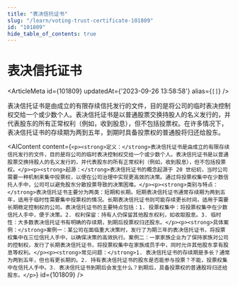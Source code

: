 ```yaml
---
title: "表决信托证书"
slug: "/learn/voting-trust-certificate-101809"
id: "101809"
hide_table_of_contents: true
---
```



# 表决信托证书

<ArticleMeta id={101809} updatedAt={'2023-09-26 13:58:58'} alias={`[]`} />
<div className='border-solid border-b border-t-0 my-4 border-[var(--ifm-color-gray-300)]' />

表决信托证书是由成立的有限存续信托发行的文件，目的是将公司的临时表决控制权交给一个或少数个人。表决信托证书是以普通股票交换持股人的名义发行的，并代表股东的所有正常权利（例如，收到股息），但不包括投票权。在许多情况下，表决信托证书的存续期为两到五年，到期时具备投票权的普通股将归还给股东。

<AIContent content={`<p><strong>定义：</strong>表决信托证书是由成立的有限存续信托发行的文件，目的是将公司的临时表决控制权交给一个或少数个人。表决信托证书是以普通股票交换持股人的名义发行的，并代表股东的所有正常权利（例如，收到股息），但不包括投票权。</p><p><strong>起源：</strong>表决信托证书的概念起源于 20 世纪初，当时公司需要一种机制来集中投票权，以便在公司治理中实现更高效的决策。通过将投票权集中在少数信托人手中，公司可以避免股东分散投票导致的决策困难。</p><p><strong>类别与特点：</strong>表决信托证书主要分为两类：短期和长期。短期表决信托证书通常存续期为两到五年，适用于临时性需要集中投票权的情况。长期表决信托证书则可能存续更长时间，适用于需要长期稳定控制权的公司。表决信托证书的主要特点包括：1. 投票权集中：将投票权集中在少数信托人手中，便于决策。2. 权利保留：持有人仍保留其他股东权利，如收取股息。3. 临时性：大多数表决信托证书有明确的存续期，到期后投票权归还股东。</p><p><strong>具体案例：</strong>案例一：某公司在面临重大决策时，发行了为期三年的表决信托证书，将投票权集中在三位信托人手中，以确保决策的高效执行。案例二：一家家族企业为了保持家族对公司的控制权，发行了长期表决信托证书，将投票权集中在家族成员手中，同时允许其他股东享有股息等权利。</p><p><strong>常见问题：</strong>1. 表决信托证书的存续期是多长？通常为两到五年，但也有更长期的。2. 持有表决信托证书的股东是否能参与投票？不能，投票权集中在信托人手中。3. 表决信托证书到期后会发生什么？到期后，具备投票权的普通股将归还给股东。</p>`} id={101809} />
